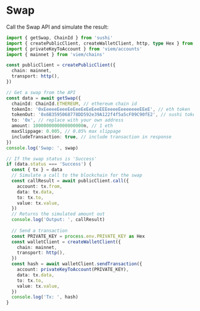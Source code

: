 # Swap

Call the Swap API and simulate the result:

```ts twoslash
import { getSwap, ChainId } from 'sushi'
import { createPublicClient, createWalletClient, http, type Hex } from 'viem'
import { privateKeyToAccount } from 'viem/accounts'
import { mainnet } from 'viem/chains'

const publicClient = createPublicClient({
  chain: mainnet,
  transport: http(),
})

// Get a swap from the API
const data = await getSwap({
  chainId: ChainId.ETHEREUM, // ethereum chain id
  tokenIn: '0xEeeeeEeeeEeEeeEeEeEeeEEEeeeeEeeeeeeeEEeE', // eth token
  tokenOut: '0x6B3595068778DD592e39A122f4f5a5cF09C90fE2', // sushi token
  to: '0x', // replace with your own address
  amount: 1000000000000000000n, // 1 eth
  maxSlippage: 0.005, // 0.05% max slippage
  includeTransaction: true, // include transaction in response
})
console.log('Swap: ', swap)

// If the swap status is 'Success'
if (data.status === 'Success') {
  const { tx } = data
  // Simulate a call to the blockchain for the swap
  const callResult = await publicClient.call({
    account: tx.from,
    data: tx.data,
    to: tx.to,
    value: tx.value,
  })
  // Returns the simulated amount out
  console.log('Output: ', callResult)
 
  // Send a transaction
  const PRIVATE_KEY = process.env.PRIVATE_KEY as Hex
  const walletClient = createWalletClient({
    chain: mainnet,
    transport: http(),
  })
  const hash = await walletClient.sendTransaction({ 
    account: privateKeyToAccount(PRIVATE_KEY),
    data: tx.data,
    to: tx.to,
    value: tx.value,
  })
  console.log('Tx: ', hash)
}
```
